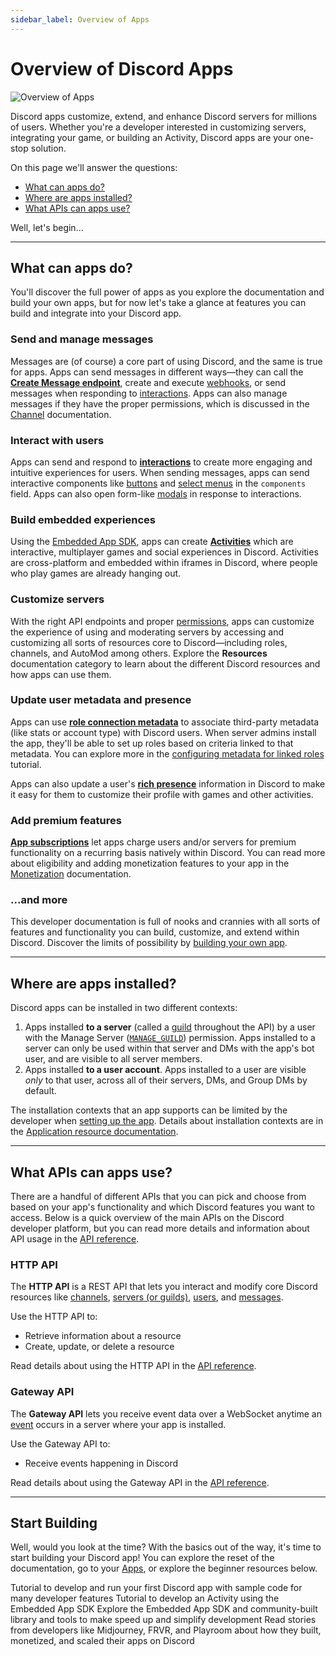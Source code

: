 ```yaml
---
sidebar_label: Overview of Apps
---
```


# Overview of Discord Apps

![Overview of Apps](overview-of-apps-banner.png)

Discord apps customize, extend, and enhance Discord servers for millions of users. Whether you're a developer interested in customizing servers, integrating your game, or building an Activity, Discord apps are your one-stop solution.

On this page we'll answer the questions:

- [What can apps do?](#DOCS_QUICK_START_OVERVIEW_OF_APPS/what-can-apps-do)
- [Where are apps installed?](#DOCS_QUICK_START_OVERVIEW_OF_APPS/where-are-apps-installed)
- [What APIs can apps use?](#DOCS_QUICK_START_OVERVIEW_OF_APPS/what-apis-can-apps-use)

Well, let's begin...

---

## What can apps do?

You'll discover the full power of apps as you explore the documentation and build your own apps, but for now let's take a glance at features you can build and integrate into your Discord app.

### Send and manage messages

Messages are (of course) a core part of using Discord, and the same is true for apps. Apps can send messages in different ways—they can call the **[Create Message endpoint](#DOCS_RESOURCES_MESSAGE/create-message)**, create and execute [webhooks](#DOCS_RESOURCES_WEBHOOK), or send messages when responding to [interactions](#DOCS_INTERACTIONS_OVERVIEW). Apps can also manage messages if they have the proper permissions, which is discussed in the [Channel](#DOCS_RESOURCES_CHANNEL) documentation.

### Interact with users

Apps can send and respond to **[interactions](#DOCS_INTERACTIONS_OVERVIEW)** to create more engaging and intuitive experiences for users. When sending messages, apps can send interactive components like [buttons](#DOCS_INTERACTIONS_MESSAGE_COMPONENTS/buttons) and [select menus](#DOCS_INTERACTIONS_MESSAGE_COMPONENTS/select-menus) in the `components` field. Apps can also open form-like [modals](#DOCS_INTERACTIONS_RECEIVING_AND_RESPONDING/interaction-response-object-modal) in response to interactions.

### Build embedded experiences

Using the [Embedded App SDK](#DOCS_DEVELOPER_TOOLS_EMBEDDED_APP_SDK), apps can create **[Activities](#DOCS_ACTIVITIES_OVERVIEW)** which are interactive, multiplayer games and social experiences in Discord. Activities are cross-platform and embedded within iframes in Discord, where people who play games are already hanging out.

### Customize servers

With the right API endpoints and proper [permissions](#DOCS_TOPICS_PERMISSIONS), apps can customize the experience of using and moderating servers by accessing and customizing all sorts of resources core to Discord—including roles, channels, and AutoMod among others. Explore the **Resources** documentation category to learn about the different Discord resources and how apps can use them.

### Update user metadata and presence

Apps can use **[role connection metadata](#DOCS_RESOURCES_APPLICATION_ROLE_CONNECTION_METADATA)** to associate third-party metadata (like stats or account type) with Discord users. When server admins install the app, they'll be able to set up roles based on criteria linked to that metadata. You can explore more in the [configuring metadata for linked roles](#DOCS_TUTORIALS_CONFIGURING_APP_METADATA_FOR_LINKED_ROLES) tutorial.

Apps can also update a user's **[rich presence](#DOCS_RICH_PRESENCE_OVERVIEW)** information in Discord to make it easy for them to customize their profile with games and other activities.

### Add premium features

**[App subscriptions](#DOCS_MONETIZATION_IMPLEMENTING_APP_SUBSCRIPTIONS)** let apps charge users and/or servers for premium functionality on a recurring basis natively within Discord. You can read more about eligibility and adding monetization features to your app in the [Monetization](#DOCS_MONETIZATION_OVERVIEW) documentation.

### ...and more

This developer documentation is full of nooks and crannies with all sorts of features and functionality you can build, customize, and extend within Discord. Discover the limits of possibility by [building your own app](https://discord.com/developers/applications).

---

## Where are apps installed?

Discord apps can be installed in two different contexts:

1. Apps installed **to a server** (called a [guild](#DOCS_RESOURCES_GUILD) throughout the API) by a user with the Manage Server ([`MANAGE_GUILD`](#DOCS_TOPICS_PERMISSIONS/permissions-bitwise-permission-flags)) permission. Apps installed to a server can only be used within that server and DMs with the app's bot user, and are visible to all server members.
2. Apps installed **to a user account**. Apps installed to a user are visible *only* to that user, across all of their servers, DMs, and Group DMs by default.

The installation contexts that an app supports can be limited by the developer when [setting up the app](#DOCS_RESOURCES_APPLICATION/setting-supported-installation-contexts). Details about installation contexts are in the [Application resource documentation](#DOCS_RESOURCES_APPLICATION/installation-context).

---

## What APIs can apps use?

There are a handful of different APIs that you can pick and choose from based on your app's functionality and which Discord features you want to access. Below is a quick overview of the main APIs on the Discord developer platform, but you can read more details and information about API usage in the [API reference](#DOCS_REFERENCE).

### HTTP API

The **HTTP API** is a REST API that lets you interact and modify core Discord resources like [channels](#DOCS_RESOURCES_CHANNEL), [servers (or guilds)](#DOCS_RESOURCES_GUILD), [users](#DOCS_RESOURCES_USER), and [messages](#DOCS_RESOURCES_MESSAGE/message-object).

Use the HTTP API to:
- Retrieve information about a resource
- Create, update, or delete a resource

Read details about using the HTTP API in the [API reference](#DOCS_REFERENCE/http-api).

### Gateway API

The **Gateway API** lets you receive event data over a WebSocket anytime an [event](#DOCS_TOPICS_GATEWAY_EVENTS) occurs in a server where your app is installed.

Use the Gateway API to:
- Receive events happening in Discord

Read details about using the Gateway API in the [API reference](#DOCS_REFERENCE/gateway-websocket-api).

---

## Start Building

Well, would you look at the time? With the basics out of the way, it's time to start building your Discord app! You can explore the reset of the documentation, go to your [Apps](https://discord.com/developers/applications), or explore the beginner resources below.

<Container>
  <Card title="Develop your First Discord App" link="#DOCS_QUICK_START_GETTING_STARTED" icon="AppsIcon">
    Tutorial to develop and run your first Discord app with sample code for many developer features
  </Card>
  <Card title="Build an Activity on Discord" link="#DOCS_ACTIVITIES_BUILDING_AN_ACTIVITY" icon="ActivitiesIcon">
    Tutorial to develop an Activity using the Embedded App SDK
  </Card>
  <Card title="Explore developer tools" link="#DOCS_DEVELOPER_TOOLS_COMMUNITY_RESOURCES" icon="WrenchIcon">
    Explore the Embedded App SDK and community-built library and tools to make speed up and simplify development
  </Card>
  <Card title="Read developer case studies" link="https://discord.com/build#case-studies" icon="EyeIcon">
    Read stories from developers like Midjourney, FRVR, and Playroom about how they built, monetized, and scaled their apps on Discord
  </Card>
</Container>
